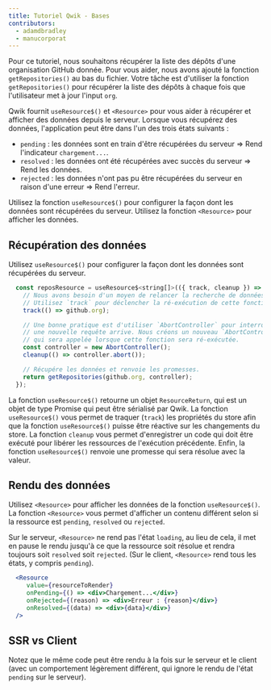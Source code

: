 ```yaml
---
title: Tutoriel Qwik - Bases
contributors:
  - adamdbradley
  - manucorporat
---
```


Pour ce tutoriel, nous souhaitons récupérer la liste des dépôts d'une organisation GitHub donnée. Pour vous aider, nous avons ajouté la fonction `getRepositories()` au bas du fichier. Votre tâche est d'utiliser la fonction `getRepositories()` pour récupérer la liste des dépôts à chaque fois que l'utilisateur met à jour l'input `org`.

Qwik fournit `useResource$()` et `<Resource>` pour vous aider à récupérer et afficher des données depuis le serveur. Lorsque vous récupérez des données, l'application peut être dans l'un des trois états suivants :

- `pending` : les données sont en train d'être récupérées du serveur => Rend l'indicateur `chargement...`.
- `resolved` : les données ont été récupérées avec succès du serveur => Rend les données.
- `rejected` : les données n'ont pas pu être récupérées du serveur en raison d'une erreur => Rend l'erreur.

Utilisez la fonction `useResource$()` pour configurer la façon dont les données sont récupérées du serveur. Utilisez la fonction `<Resource>` pour afficher les données.

## Récupération des données

Utilisez `useResource$()` pour configurer la façon dont les données sont récupérées du serveur.

```jsx
  const reposResource = useResource$<string[]>(({ track, cleanup }) => {
    // Nous avons besoin d'un moyen de relancer la recherche de données chaque fois que le `github.org` change.
    // Utilisez `track` pour déclencher la ré-exécution de cette fonction de récupération de données.
    track(() => github.org);

    // Une bonne pratique est d'utiliser `AbortController` pour interrompre la récupération des données si
    // une nouvelle requête arrive. Nous créons un nouveau `AbortController` et nous enregistrons une fonction `cleanup`.
    // qui sera appelée lorsque cette fonction sera ré-exécutée.
    const controller = new AbortController();
    cleanup(() => controller.abort());

    // Récupére les données et renvoie les promesses.
    return getRepositories(github.org, controller);
  });
```

La fonction `useResource$()` retourne un objet `ResourceReturn`, qui est un objet de type Promise qui peut être sérialisé par Qwik. La fonction `useResource$()` vous permet de traquer (`track`) les propriétés du store afin que la fonction `useResource$()` puisse être réactive sur les changements du store. La fonction `cleanup` vous permet d'enregistrer un code qui doit être exécuté pour libérer les ressources de l'exécution précédente. Enfin, la fonction `useResource$()` renvoie une promesse qui sera résolue avec la valeur.

## Rendu des données

Utilisez `<Resource>` pour afficher les données de la fonction `useResource$()`. La fonction `<Resource>` vous permet d'afficher un contenu différent selon si la ressource est `pending`, `resolved` ou `rejected`.

Sur le serveur, `<Resource>` ne rend pas l'état `loading`, au lieu de cela, il met en pause le rendu jusqu'à ce que la ressource soit résolue et rendra toujours soit `resolved` soit `rejected`. (Sur le client, `<Resource>` rend tous les états, y compris `pending`).

```jsx
  <Resource
     value={resourceToRender}
     onPending={() => <div>Chargement...</div>}
     onRejected={(reason) => <div>Erreur : {reason}</div>}
     onResolved={(data) => <div>{data}</div>}
  />
```

## SSR vs Client

Notez que le même code peut être rendu à la fois sur le serveur et le client (avec un comportement légèrement différent, qui ignore le rendu de l'état `pending` sur le serveur).

